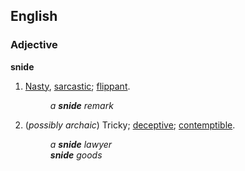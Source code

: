 ==English==

===Adjective===
'''snide'''
#[[nasty|Nasty]], [[sarcastic]]; [[flippant]].
#:''a '''snide''' remark''
#(''possibly archaic'') Tricky; [[deceptive]]; [[contemptible]].
#:''a '''snide''' lawyer''
#:'''''snide''' goods''